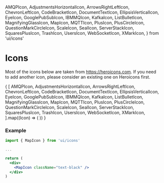   AMQPIcon,
  AdjustmentsHorizontalIcon,
  ArrowsRightLeftIcon,
  ChevronLeftIcon,
  CodeBracketIcon,
  DocumentTextIcon,
  EllipsisVerticalIcon,
  EyeIcon,
  GooglePubSubIcon,
  IBMMQIcon,
  KafkaIcon,
  ListBulletIcon,
  MagnifyingGlassIcon,
  MapIcon,
  MQTTIcon,
  PlusIcon,
  PlusCircleIcon,
  QuestionMarkCircleIcon,
  ScaleIcon,
  SealIcon,
  ServerStackIcon,
  SquaresPlusIcon,
  TrashIcon,
  UsersIcon,
  WebSocketIcon,
  XMarkIcon,
} from 'ui/icons'

<Meta 
    title="Design Tokens/Icons"
/>


# Icons

Most of the icons below are taken from https://heroicons.com. If you need to add another icon, please consider an existing one on Heroicons first.

<IconGallery>
  {
    [
      AMQPIcon,
      AdjustmentsHorizontalIcon,
      ArrowsRightLeftIcon,
      ChevronLeftIcon,
      CodeBracketIcon,
      DocumentTextIcon,
      EllipsisVerticalIcon,
      EyeIcon,
      GooglePubSubIcon,
      IBMMQIcon,
      KafkaIcon,
      ListBulletIcon,
      MagnifyingGlassIcon,
      MapIcon,
      MQTTIcon,
      PlusIcon,
      PlusCircleIcon,
      QuestionMarkCircleIcon,
      ScaleIcon,
      SealIcon,
      ServerStackIcon,
      SquaresPlusIcon,
      TrashIcon,
      UsersIcon,
      WebSocketIcon,
      XMarkIcon,
    ].map((Icon) => (
      <IconItem name={Icon.displayName || Icon.render.name}>
        <Icon />
      </IconItem>
    ))
  }
</IconGallery>

### Example

```jsx
import { MapIcon } from 'ui/icons'

...

return (
  <div>
    <MapIcon className="text-black" />
  </div>
)
```